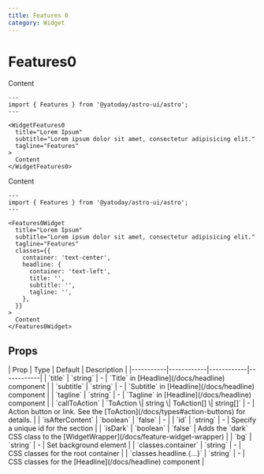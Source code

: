 ```yaml
---
title: Features 0
category: Widget
---
```



# Features0

<Demo title="Default">
  <WidgetFeatures0
    title="Lorem Ipsum"
    subtitle="Lorem ipsum dolor sit amet, consectetur adipisicing elit."
    tagline="Features"
    callToAction={{ href: '/', text: 'Read more' }}
  >
    Content
  </WidgetFeatures0>
</Demo>

```astro
---
import { Features } from '@yatoday/astro-ui/astro';
---

<WidgetFeatures0
  title="Lorem Ipsum"
  subtitle="Lorem ipsum dolor sit amet, consectetur adipisicing elit."
  tagline="Features"
>
  Content
</WidgetFeatures0>
```

<Demo title="With custom classes">
  <WidgetFeatures0
    title="Lorem Ipsum"
    subtitle="Lorem ipsum dolor sit amet, consectetur adipisicing elit."
    tagline="Features"
    classes={{ container: 'text-center', headline: { container: 'text-left', title: '', subtitle: '', tagline: '' } }}
  >
    Content
  </WidgetFeatures0>
</Demo>

```astro
---
import { Features } from '@yatoday/astro-ui/astro';
---

<Features0Widget
  title="Lorem Ipsum"
  subtitle="Lorem ipsum dolor sit amet, consectetur adipisicing elit."
  tagline="Features"
  classes={{
    container: 'text-center',
    headline: {
      container: 'text-left',
      title: '',
      subtitle: '',
      tagline: '',
    },
  }}
>
  Content
</Features0Widget>
```

## Props

<div className="overflow-x-auto">
  <div className="min-w-xl">
    | Prop | Type | Default | Description | 
    |-----------|------------|------------|------------| 
    | `title` | `string` | - | `Title` in [Headline](/docs/headline) component | 
    | `subtitle` | `string` | - | `Subtitle` in [Headline](/docs/headline) component | 
    | `tagline` | `string` | - | `Tagline` in [Headline](/docs/headline) component |
    | `callToAction` | `ToAction \| string \| ToAction[] \| string[]` | - | Action button or link. See the [ToAction](/docs/types#action-buttons) for details.  |
    | `isAfterContent` | `boolean` | `false` | - |
    | `id` | `string` | - | Specify a unique id for the section |
    | `isDark` | `boolean` | `false` | Adds the `dark` CSS class to the [WidgetWrapper](/docs/feature-widget-wrapper) |
    | `bg` | `string` | - | Set background element |
    | `classes.container` | `string` | - | CSS classes for the root container |
    | `classes.headline.{...}` | `string` | - | CSS classes for the [Headline](/docs/headline) component |
  </div>
</div>

